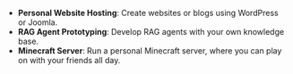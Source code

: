 - **Personal Website Hosting**: Create websites or blogs using WordPress or Joomla.
- **RAG Agent Prototyping**: Develop RAG agents with your own knowledge base.
- **Minecraft Server**: Run a personal Minecraft server, where you can play on with your friends all day.
